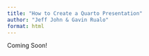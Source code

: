 ```yaml
---
title: "How to Create a Quarto Presentation"
author: "Jeff John & Gavin Rualo"
format: html
---
```


Coming Soon!
